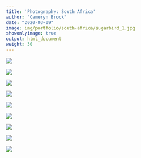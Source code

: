 ```yaml
---
title: 'Photography: South Africa'
author: "Cameryn Brock"
date: "2020-03-09"
image: img/portfolio/south-africa/sugarbird_1.jpg
showonlyimage: true
output: html_document
weight: 30
---
```


![][1]

![][2]

![][3]

![][4]

![][5]

![][6]

![][7]

![][8]

![][9]


[1]: /img/portfolio/south-africa/sugarbird_2.jpg

[2]: /img/portfolio/south-africa/oryx.jpg

[3]: /img/portfolio/south-africa/sunbird.jpg

[4]: /img/portfolio/south-africa/cuckoo.jpg

[5]: /img/portfolio/south-africa/sugarbird_1.jpg

[6]: /img/portfolio/south-africa/zebras.jpg

[7]: /img/portfolio/south-africa/ostrich.jpg

[8]: /img/portfolio/south-africa/rockjumper.jpg

[9]: /img/portfolio/south-africa/sunbird_3.jpg

